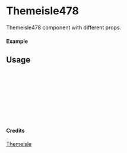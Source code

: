 
<Meta of={Themeisle478} title="Themeisle/Themeisle478" />

# Themeisle478

Themeisle478 component with different props.

#### Example

<Canvas of={Themeisle478.Primary} />

## Usage

```ts
import { Themeisle478 } from "yadl-ui";

const Example = () => {
  return (
      <Themeisle478 />
  );
};

export default Example;
```

#### Credits
[Themeisle](https://themeisle.com/illustrations/)
